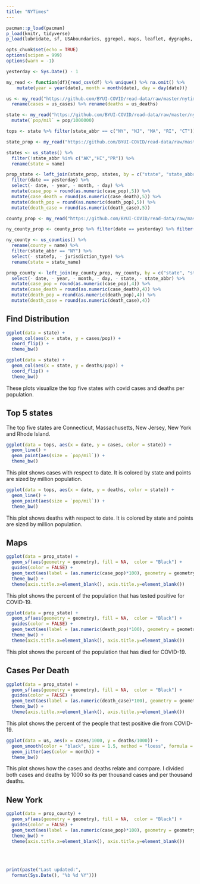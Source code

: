 ```yaml
---
title: "NYTimes"
---
```


```r
pacman::p_load(pacman)
p_load(knitr, tidyverse)
p_load(lubridate, sf, USAboundaries, ggrepel, maps, leaflet, dygraphs, data.table, DT)

opts_chunk$set(echo = TRUE)
options(scipen = 999)
options(warn = -1) 

yesterday <- Sys.Date() - 1

my_read <- function(df){read_csv(df) %>% unique() %>% na.omit() %>% 
    mutate(year = year(date), month = month(date), day = day(date))}

us <- my_read("https://github.com/BYUI-COVID/read-data/raw/master/nytimes_us.csv") %>% 
  rename(cases = us_cases) %>% rename(deaths = us_deaths)

state <- my_read("https://github.com/BYUI-COVID/read-data/raw/master/nytimes_state_pop.csv") %>% 
  mutate(`pop/mil` = pop/1000000)

tops <- state %>% filter(state_abbr == c("NY", "NJ", "MA", "RI", "CT"))

state_prop <- my_read("https://github.com/BYUI-COVID/read-data/raw/master/nytimes_state_proportions.csv")

states <- us_states() %>% 
  filter(!state_abbr %in% c("AK","HI","PR")) %>% 
  rename(state = name)

prop_state <- left_join(state_prop, states, by = c("state", "state_abbr")) %>% 
  filter(date == yesterday) %>% 
  select(- date, - year, - month, - day) %>% 
  mutate(case_pop = round(as.numeric(case_pop),5)) %>% 
  mutate(case_death = round(as.numeric(case_death),5)) %>% 
  mutate(death_pop = round(as.numeric(death_pop),5)) %>% 
  mutate(death_case = round(as.numeric(death_case),5))

county_prop <- my_read("https://github.com/BYUI-COVID/read-data/raw/master/nytimes_county_proportions.csv")

ny_county_prop <- county_prop %>% filter(date == yesterday) %>% filter(state_abbr == "NY")

ny_county <- us_counties() %>% 
  rename(county = name) %>% 
  filter(state_abbr == "NY") %>% 
  select(- statefp, - jurisdiction_type) %>% 
  rename(state = state_name)

prop_county <- left_join(ny_county_prop, ny_county, by = c("state", "state_abbr", "county")) %>% 
  select(- date, - year, - month, - day, - state, - state_abbr) %>% 
  mutate(case_pop = round(as.numeric(case_pop),4)) %>% 
  mutate(case_death = round(as.numeric(case_death),4)) %>% 
  mutate(death_pop = round(as.numeric(death_pop),4)) %>% 
  mutate(death_case = round(as.numeric(death_case),4))
```

## Find Distribution 

```r
ggplot(data = state) + 
  geom_col(aes(x = state, y = cases/pop)) +  
  coord_flip() + 
  theme_bw()

ggplot(data = state) + 
  geom_col(aes(x = state, y = deaths/pop)) + 
  coord_flip() + 
  theme_bw()
```

These plots visualize the top five states with covid cases and deaths per population.

## Top 5 states

The top five states are Connecticut, Massachusetts, New Jersey, New York and Rhode Island.

```r
ggplot(data = tops, aes(x = date, y = cases, color = state)) +
  geom_line() + 
  geom_point(aes(size = `pop/mil`)) + 
  theme_bw()
```

This plot shows cases with respect to date. It is colored by state and points are sized by million population. 

```r
ggplot(data = tops, aes(x = date, y = deaths, color = state)) +
  geom_line() + 
  geom_point(aes(size = `pop/mil`)) + 
  theme_bw()
```

This plot shows deaths with respect to date. It is colored by state and points are sized by million population. 

## Maps

```r
ggplot(data = prop_state) +
  geom_sf(aes(geometry = geometry), fill = NA,  color = "Black") +
  guides(color = FALSE) + 
  geom_text(aes(label = (as.numeric(case_pop)*100), geometry = geometry), stat = "sf_coordinates", color = "black", size = 2.5) +
  theme_bw() +
  theme(axis.title.x=element_blank(), axis.title.y=element_blank())
```

This plot shows the percent of the population that has tested positive for COVID-19.

```r
ggplot(data = prop_state) +
  geom_sf(aes(geometry = geometry), fill = NA,  color = "Black") +
  guides(color = FALSE) + 
  geom_text(aes(label = (as.numeric(death_pop)*100), geometry = geometry), stat = "sf_coordinates", color = "black", size = 2.5) +
  theme_bw() +
  theme(axis.title.x=element_blank(), axis.title.y=element_blank())
```

This plot shows the percent of the population that has died for COVID-19.

## Cases Per Death

```r
ggplot(data = prop_state) +
  geom_sf(aes(geometry = geometry), fill = NA,  color = "Black") +
  guides(color = FALSE) + 
  geom_text(aes(label = (as.numeric(death_case)*100), geometry = geometry), stat = "sf_coordinates", color = "black", size = 2.5) +
  theme_bw() +
  theme(axis.title.x=element_blank(), axis.title.y=element_blank())
```

This plot shows the percent of the people that test positive die from COVID-19.

```r
ggplot(data = us, aes(x = cases/1000, y = deaths/1000)) + 
  geom_smooth(color = "black", size = 1.5, method = "loess", formula = y ~ x) +
  geom_jitter(aes(color = month)) +
  theme_bw()
```

This plot shows how the cases and deaths relate and compare. I divided both cases and deaths by 1000 so its per thousand cases and per thousand deaths. 

## New York 

```r
ggplot(data = prop_county) +
  geom_sf(aes(geometry = geometry), fill = NA,  color = "Black") +
  guides(color = FALSE) + 
  geom_text(aes(label = (as.numeric(case_pop)*100), geometry = geometry), stat = "sf_coordinates", color = "black", size = 2) +
  theme_bw() +
  theme(axis.title.x=element_blank(), axis.title.y=element_blank())
```



<br /><br />

```r
print(paste("Last updated:", 
  format(Sys.Date(), "%b %d %Y")))
```

